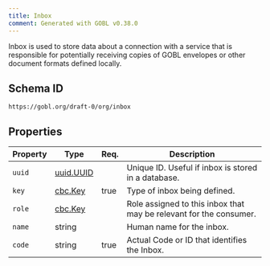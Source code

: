 ```yaml
---
title: Inbox
comment: Generated with GOBL v0.38.0
---
```


Inbox is used to store data about a connection with a service that is responsible for potentially receiving copies of GOBL envelopes or other document formats defined locally.

## Schema ID

`https://gobl.org/draft-0/org/inbox`

## Properties

| Property | Type                            | Req. | Description                                                        |
|----------|---------------------------------|------|--------------------------------------------------------------------|
| `uuid`   | [uuid.UUID](/draft-0/uuid/uuid) |      | Unique ID. Useful if inbox is stored in a database.                |
| `key`    | [cbc.Key](/draft-0/cbc/key)     | true | Type of inbox being defined.                                       |
| `role`   | [cbc.Key](/draft-0/cbc/key)     |      | Role assigned to this inbox that may be relevant for the consumer. |
| `name`   | string                          |      | Human name for the inbox.                                          |
| `code`   | string                          | true | Actual Code or ID that identifies the Inbox.                       |

